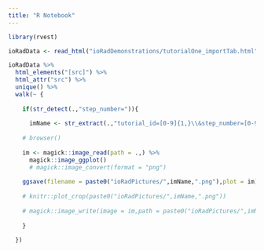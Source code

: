```yaml
---
title: "R Notebook"
---
```


```r
library(rvest)

ioRadData <- read_html("ioRadDemonstrations/tutorialOne_importTab.html")
```

```r
ioRadData %>%
  html_elements("[src]") %>%
  html_attr("src") %>%
  unique() %>%
  walk(~ {
    
    if(str_detect(.,"step_number=")){
     
      imName <- str_extract(.,"tutorial_id=[0-9]{1,}\\&step_number=[0-9]{1,}")
    
    # browser()
    
    im <- magick::image_read(path = .,) %>%
      magick::image_ggplot()
      # magick::image_convert(format = "png")
    
    ggsave(filename = paste0("ioRadPictures/",imName,".png"),plot = im)
    
    # knitr::plot_crop(paste0("ioRadPictures/",imName,".png"))
    
    # magick::image_write(image = im,path = paste0("ioRadPictures/",imName,".png"))
       
    }
    
  })
```

